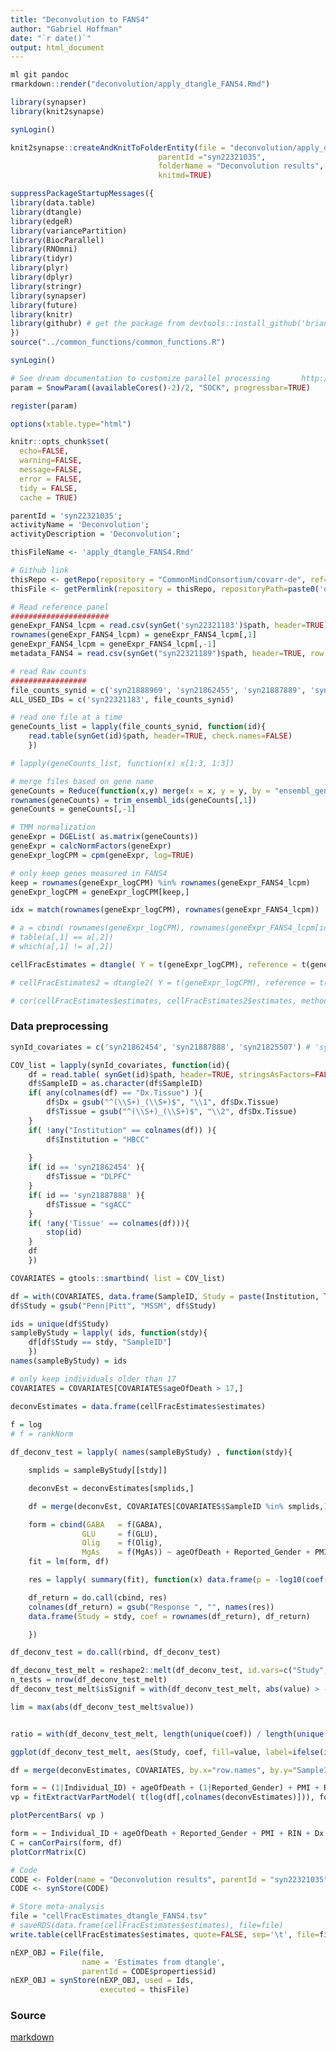 ```yaml
---
title: "Deconvolution to FANS4"
author: "Gabriel Hoffman"
date: "`r date()`"
output: html_document
---
```


```r
ml git pandoc
rmarkdown::render("deconvolution/apply_dtangle_FANS4.Rmd")

library(synapser)
library(knit2synapse)

synLogin()

knit2synapse::createAndKnitToFolderEntity(file = "deconvolution/apply_dtangle_FANS4.Rmd",
                                 parentId ="syn22321035",
                                 folderName = "Deconvolution results",
                                 knitmd=TRUE)
```

```r
suppressPackageStartupMessages({
library(data.table)
library(dtangle)
library(edgeR)
library(variancePartition)
library(BiocParallel)
library(RNOmni)
library(tidyr)
library(plyr)
library(dplyr)
library(stringr)
library(synapser)
library(future)
library(knitr)
library(githubr) # get the package from devtools::install_github('brian-bot/githubr')
})
source("../common_functions/common_functions.R")

synLogin()

# See dream documentation to customize parallel processing       http://bioconductor.org/packages/release/bioc/vignettes/variancePartition/inst/doc/dream.html#parallel-processing
param = SnowParam((availableCores()-2)/2, "SOCK", progressbar=TRUE)

register(param)

options(xtable.type="html")

knitr::opts_chunk$set(
  echo=FALSE,
  warning=FALSE,
  message=FALSE,
  error = FALSE,
  tidy = FALSE,
  cache = TRUE)
```

```r
parentId = 'syn22321035';
activityName = 'Deconvolution';
activityDescription = 'Deconvolution';

thisFileName <- 'apply_dtangle_FANS4.Rmd'

# Github link
thisRepo <- getRepo(repository = "CommonMindConsortium/covarr-de", ref="branch", refName='master')
thisFile <- getPermlink(repository = thisRepo, repositoryPath=paste0('deconvolution/',thisFileName))
```

```r
# Read reference panel
######################
geneExpr_FANS4_lcpm = read.csv(synGet('syn22321183')$path, header=TRUE)
rownames(geneExpr_FANS4_lcpm) = geneExpr_FANS4_lcpm[,1]
geneExpr_FANS4_lcpm = geneExpr_FANS4_lcpm[,-1]
metadata_FANS4 = read.csv(synGet("syn22321189")$path, header=TRUE, row.names=1)

# read Raw counts
#################
file_counts_synid = c('syn21888969', 'syn21862455', 'syn21887889', 'syn21825508')
ALL_USED_IDs = c('syn22321183', file_counts_synid)

# read one file at a time
geneCounts_list = lapply(file_counts_synid, function(id){
	read.table(synGet(id)$path, header=TRUE, check.names=FALSE)
	})

# lapply(geneCounts_list, function(x) x[1:3, 1:3])

# merge files based on gene name
geneCounts = Reduce(function(x,y) merge(x = x, y = y, by = "ensembl_gene_id"), geneCounts_list)
rownames(geneCounts) = trim_ensembl_ids(geneCounts[,1])
geneCounts = geneCounts[,-1]

# TMM normalization
geneExpr = DGEList( as.matrix(geneCounts))
geneExpr = calcNormFactors(geneExpr)
geneExpr_logCPM = cpm(geneExpr, log=TRUE)

# only keep genes measured in FANS4
keep = rownames(geneExpr_logCPM) %in% rownames(geneExpr_FANS4_lcpm)
geneExpr_logCPM = geneExpr_logCPM[keep,]

```

```r

idx = match(rownames(geneExpr_logCPM), rownames(geneExpr_FANS4_lcpm))

# a = cbind( rownames(geneExpr_logCPM), rownames(geneExpr_FANS4_lcpm[idx,]) )
# table(a[,1] == a[,2])
# which(a[,1] != a[,2])

cellFracEstimates = dtangle( Y = t(geneExpr_logCPM), reference = t(geneExpr_FANS4_lcpm[idx,]))

# cellFracEstimates2 = dtangle2( Y = t(geneExpr_logCPM), reference = t(geneExpr_FANS4_lcpm[idx,]))

# cor(cellFracEstimates$estimates, cellFracEstimates2$estimates, method="spearman")
```




### Data preprocessing
```r
synId_covariates = c('syn21862454', 'syn21887888', 'syn21825507') # 'syn21888968'

COV_list = lapply(synId_covariates, function(id){
	df = read.table( synGet(id)$path, header=TRUE, stringsAsFactors=FALSE)
	df$SampleID = as.character(df$SampleID)
	if( any(colnames(df) == "Dx.Tissue") ){
		df$Dx = gsub("^(\\S+)_(\\S+)$", "\\1", df$Dx.Tissue)
		df$Tissue = gsub("^(\\S+)_(\\S+)$", "\\2", df$Dx.Tissue)
	}	
	if( !any("Institution" == colnames(df)) ){
		df$Institution = "HBCC"
	
	}
	if( id == 'syn21862454' ){
		df$Tissue = "DLPFC"
	}
	if( id == 'syn21887888' ){
		df$Tissue = "sgACC"
	}
	if( !any('Tissue' == colnames(df))){
		stop(id)
	}
	df
	})

COVARIATES = gtools::smartbind( list = COV_list)

df = with(COVARIATES, data.frame(SampleID, Study = paste(Institution, Tissue)))
df$Study = gsub("Penn|Pitt", "MSSM", df$Study)

ids = unique(df$Study)
sampleByStudy = lapply( ids, function(stdy){
	df[df$Study == stdy, "SampleID"]
	})
names(sampleByStudy) = ids

# only keep individuals older than 17
COVARIATES = COVARIATES[COVARIATES$ageOfDeath > 17,]

```


```r

deconvEstimates = data.frame(cellFracEstimates$estimates)
    
f = log
# f = rankNorm

df_deconv_test = lapply( names(sampleByStudy) , function(stdy){

	smplids = sampleByStudy[[stdy]]

	deconvEst = deconvEstimates[smplids,]

	df = merge(deconvEst, COVARIATES[COVARIATES$SampleID %in% smplids,], by.x="row.names", by.y="SampleID")

	form = cbind(GABA 	= f(GABA), 
				GLU 	= f(GLU), 
				Olig 	= f(Olig),
				MgAs 	= f(MgAs)) ~ ageOfDeath + Reported_Gender + PMI + RIN + RIN2 + Dx 
	fit = lm(form, df)

	res = lapply( summary(fit), function(x) data.frame(p = -log10(coef(x)[-1,4]) * sign(coef(x)[-1,1]) ))

	df_return = do.call(cbind, res)
	colnames(df_return) = gsub("Response ", "", names(res))
	data.frame(Study = stdy, coef = rownames(df_return), df_return)

	})

df_deconv_test = do.call(rbind, df_deconv_test)

df_deconv_test_melt = reshape2::melt(df_deconv_test, id.vars=c("Study", "coef"))
n_tests = nrow(df_deconv_test_melt)
df_deconv_test_melt$isSignif = with(df_deconv_test_melt, abs(value) > -log10(0.05 / n_tests))

lim = max(abs(df_deconv_test_melt$value))


ratio = with(df_deconv_test_melt, length(unique(coef)) / length(unique(Study)))

ggplot(df_deconv_test_melt, aes(Study, coef, fill=value, label=ifelse(isSignif, '*', ''))) + geom_tile() + theme_bw() + theme(aspect.ratio = ratio, panel.border = element_blank(), panel.grid.major = element_blank(), panel.grid.minor = element_blank(), axis.text.x=element_text(angle=45, hjust=1)) + scale_fill_gradient2(high = "red", mid = "white", low="blue", limits=c(-lim, lim), name="-log10 p") + facet_wrap( ~ variable) + geom_text()
```

```r
  
df = merge(deconvEstimates, COVARIATES, by.x="row.names", by.y="SampleID")

form = ~ (1|Individual_ID) + ageOfDeath + (1|Reported_Gender) + PMI + RIN + (1|Dx) + (1|Tissue)
vp = fitExtractVarPartModel( t(log(df[,colnames(deconvEstimates)])), form, df, BPPARAM=SerialParam())

plotPercentBars( vp )
```

```r
form = ~ Individual_ID + ageOfDeath + Reported_Gender + PMI + RIN + Dx + Tissue
C = canCorPairs(form, df)
plotCorrMatrix(C)
```






```r
# Code
CODE <- Folder(name = "Deconvolution results", parentId = "syn22321035") # Make sure these match the folder name and parent Id in the first chunk.
CODE <- synStore(CODE)

# Store meta-analysis
file = "cellFracEstimates_dtangle_FANS4.tsv"
# saveRDS(data.frame(cellFracEstimates$estimates), file=file)
write.table(cellFracEstimates$estimates, quote=FALSE, sep='\t', file=file)

nEXP_OBJ = File(file, 
                name = 'Estimates from dtangle', 
                parentId = CODE$properties$id)
nEXP_OBJ = synStore(nEXP_OBJ, used = Ids, 
                    executed = thisFile)
```


### Source
[markdown](`r thisFile`)












